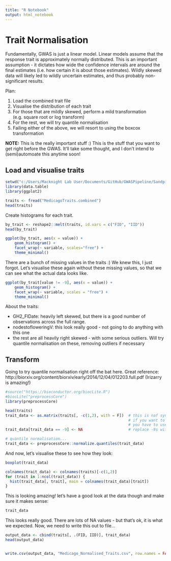 ---
title: "R Notebook"
output: html_notebook
---

# Trait Normalisation  

Fundamentally, GWAS is just a linear model. Linear models assume that the response trait is approximately normally distributed. This is an important assumption - it dictates how wide the confidence intervals are around the final estimates (i.e. how certain it is about those estimates). Wildly skewed data will likely led to wildly uncertain estimates, and thus probably non-significant results.

Plan:  

  1. Load the combined trait file  
  2. Visualise the distribution of each trait  
  3. For those that are mildly skewed, perform a mild transformation (e.g. square root or log transform)  
  4. For the rest, we will try quantile normalisation  
  5. Failing either of the above, we will resort to using the boxcox transformation
  

**NOTE:** This is the really important stuff :) This is the stuff that you want to get right before the GWAS. It'll take some thought, and I don't intend to (semi)automoate this anytime soon!  


## Load and visualise traits  

```{r}
setwd("c:/Users/Macknight Lab User/Documents/GitHub/GWASPipeline/Sandpit/TraitWrangling/")
library(data.table)
library(ggplot2)

traits <- fread("MedicagoTraits.combined")
head(traits)
```

Create histograms for each trait. 

```{r}
by_trait <- reshape2::melt(traits, id.vars = c("FID", "IID"))
head(by_trait)

ggplot(by_trait, aes(x = value)) +
    geom_histogram() +
    facet_wrap(~ variable, scales="free") +
    theme_minimal()

```

There are a bunch of missing values in the traits :) We knew this, I just forgot. Let's visualise these again without these missing values, so that we can see what the actual data looks like.

```{r}
ggplot(by_trait[value != -9], aes(x = value)) +
    geom_histogram() +
    facet_wrap(~ variable, scales = "free") +
    theme_minimal()
```

About the traits:  

  - GH2_FlDate: heavily left skewed, but there is a good number of observations across the full range.   
  - nodestofloweringV:  this look really good - not going to do anything with this one  
  - the rest are all heavily right skewed - with some serious outliers. Will try quantile normalisation on these, removing outliers if necessary  


## Transform  

Going to try quantile normalisation right off the bat here. Great reference: http://biorxiv.org/content/biorxiv/early/2014/12/04/012203.full.pdf  (Irizarry is amazing!)

```{r}
#source("https://bioconductor.org/biocLite.R")
#biocLite("preprocessCore")
library(preprocessCore)

head(traits)
trait_data <- as.matrix(traits[, -c(1,2), with = F])  # this is naf syntax, but that is how data.table works
                                                      # if you want to select (or here, unselect) a column by it's position
                                                      # you have to use the with = FALSE option.
trait_data[trait_data == -9] <- NA                    # replace -9s with NA before normalising

# quantile normalisation...
trait_data <- preprocessCore::normalize.quantiles(trait_data)
```



And now, let's visualise these to see how they look:

```{r}
boxplot(trait_data)

colnames(trait_data) <- colnames(traits)[-c(1,2)]
for (trait in 1:ncol(trait_data)) {
  hist(trait_data[, trait], main = colnames(trait_data)[trait])
}
```


This is looking amazing! let's have a good look at the data though and make sure it makes sense:

```{r}
trait_data
```



This looks really good. There are lots of NA values - but that's ok, it is what we expected. Now, we need to write this out to file...

```{r}
output_data <- cbind(traits[, .(FID, IID)], trait_data)
head(output_data)


write.csv(output_data, "Medicago_Normalised_Traits.csv", row.names = FALSE, quote = FALSE, na = '-9')
```